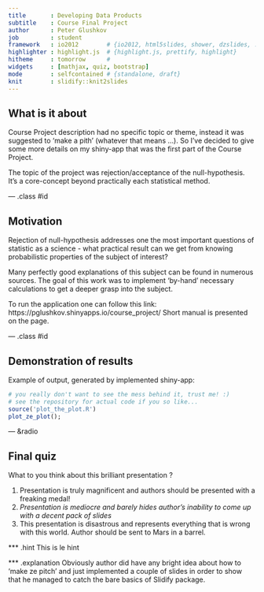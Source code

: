 ```yaml
---
title       : Developing Data Products
subtitle    : Course Final Project
author      : Peter Glushkov
job         : student
framework   : io2012        # {io2012, html5slides, shower, dzslides, ...}
highlighter : highlight.js  # {highlight.js, prettify, highlight}
hitheme     : tomorrow      #
widgets     : [mathjax, quiz, bootstrap]
mode        : selfcontained # {standalone, draft}
knit        : slidify::knit2slides
---
```


## What is it about

Course Project description had no specific topic or theme, instead it was
suggested to 'make a pith' (whatever that means ...). So I've decided to give
some more details on my shiny-app that was the first part of the Course Project.

The topic of the project was rejection/acceptance of the null-hypothesis. It's
a core-concept beyond practically each statistical method.

--- .class #id

## Motivation

Rejection of null-hypothesis addresses one the most important questions of
statistic as a science - what practical result can we get from knowing
probabilistic properties of the subject of interest?

Many perfectly good explanations of this subject can be found in numerous sources.
The goal of this work was to implement 'by-hand' necessary calculations to get a
deeper grasp into the subject.

To run the application one can follow this link:
https://pglushkov.shinyapps.io/course_project/
Short manual is presented on the page.

--- .class #id

## Demonstration of results

Example of output, generated by implemented shiny-app:

```r
# you really don't want to see the mess behind it, trust me! :)
# see the repository for actual code if you so like...
source('plot_the_plot.R')
plot_ze_plot();
```

--- &radio

## Final quiz

What to you think about this brilliant presentation ?

1. Presentation is truly magnificent and authors should be presented with a freaking medal!
2. _Presentation is mediocre and barely hides author's inability to come up with a decent pack of slides_
3. This presentation is disastrous and represents everything that is wrong with this world. Author should be sent to Mars in a barrel.

*** .hint
This is le hint

*** .explanation
Obviously author did have any bright idea about how to 'make ze pitch' and just
implemented a couple of slides in order to show that he managed to catch the
bare basics of Slidify package.
